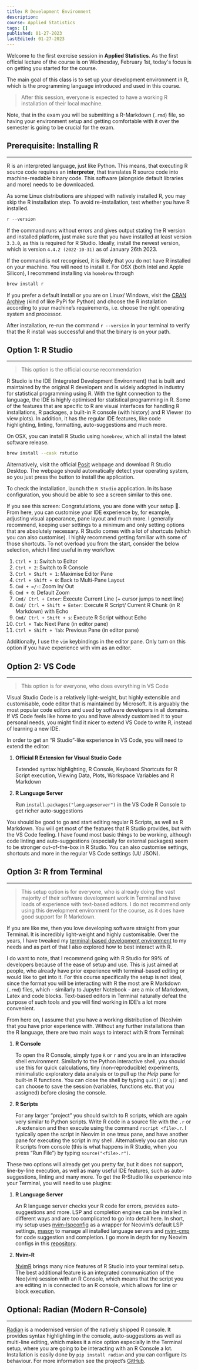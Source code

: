 ```yaml
---
title: R Development Environment
description:
course: Applied Statistics
tags: []
published: 01-27-2023
lastEdited: 01-27-2023
---
```


Welcome to the first exercise session in **Applied Statistics**. As the first official lecture of the course is on Wednesday, February 1st, today's
focus is on getting you started for the course.

The main goal of this class is to set up your development environment in R, which is the programming language introduced and used in this course.

> After this session, everyone is expected to have a working R installation of their local machine.

Note, that in the exam you will be submitting a R-Markdown (`.rmd`) file, so having your environment setup and getting comfortable with it over the
semester is going to be crucial for the exam.

## Prerequisite: Installing R

---

R is an interpreted language, just like Python. This means, that executing R source code requires an **interpreter**, that translates R source code
into machine-readable binary code. This software (alongside default libraries and more) needs to be downloaded.

As some Linux distributions are shipped with natively installed R, you may skip the R installation step. To avoid re-installation, test whether you
have R installed.

```jsx
r --version
```

If the command runs without errors and gives output stating the R version and installed platform, just make sure that you have installed at least
version `3.3.0`, as this is required for R Studio. Ideally, install the newest version, which is version `4.4.2 (2022-10-31)` as of January 26th 2023.

If the command is not recognised, it is likely that you do not have R installed on your machine. You will need to install it. For OSX (both Intel and
Apple Silicon), I recommend installing via `homebrew` through

```bash
brew install r
```

If you prefer a default install or you are on Linux/ Windows, visit the [CRAN Archive](https://cran.rstudio.com) (kind of like PyPi for Python) and
choose the R installation according to your machine’s requirements, i.e. choose the right operating system and processor.

After installation, re-run the command `r --version` in your terminal to verify that the R install was successful and that the binary is on your path.

## Option 1: R Studio

---

> This option is the official course recommendation

R Studio is the IDE (Integrated Development Environment) that is built and maintained by the original R developers and is widely adopted in industry
for statistical programming using R. With the tight connection to the language, the IDE is highly optimised for statistical programming in R. Some of
the features that are specific to R are visual interfaces for handling R installations, R packages, a built-in R console (with history) and R Viewer
(to view plots). In addition, it has the regular IDE features, like code highlighting, linting, formatting, auto-suggestions and much more.

On OSX, you can install R Studio using `homebrew`, which all install the latest software release.

```bash
brew install --cask rstudio
```

Alternatively, visit the official [Posit](https://posit.co/download/rstudio-desktop/) webpage and download R Studio Desktop. The webpage should
automatically detect your operating system, so you just press the button to install the application.

To check the installation, launch the `R Studio` application. In its base configuration, you should be able to see a screen similar to this one.

If you see this screen: Congratulations, you are done with your setup 🚀. From here, you can customise your IDE experience by, for example, adjusting
visual appearance, pane layout and much more. I generally recommend, keeping user settings to a minimum and only setting options that are absolutely
necessary. R Studio comes with a lot of shortcuts (which you can also customise). I highly recommend getting familiar with some of those shortcuts. To
not overload you from the start, consider the below selection, which I find useful in my workflow.

1. `Ctrl + 1`: Switch to Editor
2. `Ctrl + 2`: Switch to R Console
3. `Ctrl + Shift + 1`: Maximise Editor Pane
4. `Ctrl + Shift + 0`: Back to Multi-Pane Layout
5. `Cmd + =/-`: Zoom In/ Out
6. `Cmd + 0`: Default Zoom
7. `Cmd/ Ctrl + Enter`: Execute Current Line (+ cursor jumps to next line)
8. `Cmd/ Ctrl + Shift + Enter`: Execute R Script/ Current R Chunk (in R Markdown) with Echo
9. `Cmd/ Ctrl + Shift + s`: Execute R Script without Echo
10. `Ctrl + Tab`: Next Pane (in editor pane)
11. `Ctrl + Shift + Tab`: Previous Pane (in editor pane)

Additionally, I use the `vim` keybindings in the editor pane. Only turn on this option if you have experience with vim as an editor.

## Option 2: VS Code

---

> This option is for everyone, who does everything in VS Code

Visual Studio Code is a relatively light-weight, but highly extensible and customisable, code editor that is maintained by Microsoft. It is arguably
the most popular code editors and used by software developers in all domains. If VS Code feels like home to you and have already customised it to your
personal needs, you might find it nicer to extend VS Code to write R, instead of learning a new IDE.

In order to get an “R Studio”-like experience in VS Code, you will need to extend the editor:

1. **Official R Extension for Visual Studio Code**

   Extended syntax highlighting, R Console, Keyboard Shortcuts for R Script execution, Viewing Data, Plots, Workspace Variables and R Markdown

2. **R Language Server**

   Run `install.packages("languageserver")` in the VS Code R Console to get richer auto-suggestions

You should be good to go and start editing regular R Scripts, as well as R Markdown. You will get most of the features that R Studio provides, but
with the VS Code feeling. I have found most basic things to be working, although code linting and auto-suggestions (especially for external packages)
seem to be stronger out-of-the-box in R Studio. You can also customise settings, shortcuts and more in the regular VS Code settings (UI/ JSON).

## Option 3: R from Terminal

---

> This setup option is for everyone, who is already doing the vast majority of their software development work in Terminal and have loads of
> experience with text-based editors. I do not recommend only using this development environment for the course, as it does have good support for R
> Markdown.

If you are like me, then you love developing software straight from your Terminal. It is incredibly light-weight and highly customisable. Over the
years, I have tweaked my [terminal-based development environment](https://www.github.com/mikasenghaas/dotfiles) to my needs and as part of that I also
explored how to best interact with R.

I do want to note, that I recommend going with R Studio for 99% of developers because of the ease of setup and use. This is just aimed at people, who
already have prior experience with terminal-based editing or would like to get into it. For this course specifically the setup is not ideal, since the
format you will be interacting with R the most are R Markdown (`.rmd`) files, which - similarly to Jupyter Notebook - are a mix of Markdown, Latex and
code blocks. Text-based editors in Terminal naturally defeat the purpose of such tools and you will find working in IDE’s a lot more convenient.

From here on, I assume that you have a working distribution of (Neo)vim that you have prior experience with. Without any further installations than
the R language, there are two main ways to interact with R from Terminal:

1. **R Console**

   To open the R Console, simply type `R` or `r` and you are in an interactive shell environment. Similarly to the Python interactive shell, you
   should use this for quick calculations, tiny (non-reproducible) experiments, minimalistic exploratory data analysis or to pull up the _Help_ pane
   for built-in R functions. You can close the shell by typing `quit()` or `q()` and can choose to save the session (variables, functions etc. that
   you assigned) before closing the console.

2. **R Scripts**

   For any larger “project” you should switch to R scripts, which are again very similar to Python scripts. Write R code in a source file with the
   `.r` or `.R` extension and then execute using the command `rscript <file>.r`. I typically open the script in Neovim in one tmux pane, and have
   another pane for executing the script in my shell. Alternatively you can also run R scripts from console (this is what happens in R Studio, when
   you press “Run File”) by typing `source("<file>.r")`.

These two options will already get you pretty far, but it does not support, line-by-line execution, as well as many useful IDE features, such as
auto-suggestions, linting and many more. To get the R-Studio like experience into your Terminal, you will need to use plugins:

1. **R Language Server**

   An R language server checks your R code for errors, provides auto-suggestions and more. LSP and completion engines can be installed in different
   ways and are too complicated to go into detail here. In short, my setup uses [nvim-lspconfig](https://github.com/neovim/nvim-lspconfig) as a
   wrapper for Neovim’s default LSP settings, [mason](https://github.com/williamboman/mason.nvim) to manage all installed language servers and
   [nvim-cmp](https://github.com/hrsh7th/nvim-cmp) for code suggestion and completion. I go more in depth for my Neovim configs in this
   [repository](https://www.github.com/mikasenghaas/dotfiles).

2. **Nvim-R**

   [NvimR](https://github.com/jalvesaq/Nvim-R) brings many nice features of R Studio into your terminal setup. The best additional feature is an
   integrated communication of the Neo(vim) session with an R Console, which means that the script you are editing in is connected to an R console,
   which allows for line or block execution.

## Optional: Radian (Modern R-Console)

---

[Radian](https://github.com/randy3k/radian) is a modernised version of the natively shipped R console. It provides syntax highlighting in the console,
auto-suggestions as well as multi-line editing, which makes it a nice option especially in the Terminal setup, where you are going to be interacting
with an R Console a lot. Installation is easily done by `pip install radian` and you can configure its behaviour. For more information see the
project’s [GitHub](https://github.com/randy3k/radian).
